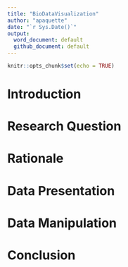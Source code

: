 ```yaml
---
title: "BioDataVisualization"
author: "apaquette"
date: "`r Sys.Date()`"
output:
  word_document: default
  github_document: default
---
```


```r
knitr::opts_chunk$set(echo = TRUE)
```

# Introduction



# Research Question


# Rationale


# Data Presentation


# Data Manipulation


# Conclusion
